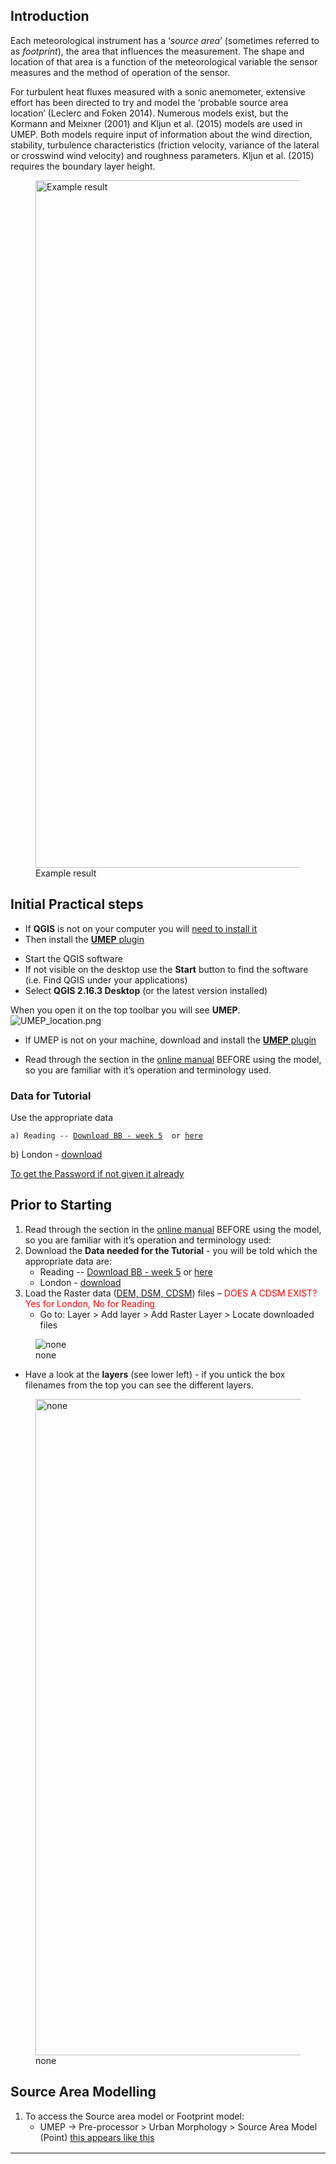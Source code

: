 == Introduction ==
Each meteorological instrument has a ‘''source area''’ (sometimes referred to as ''footprint''), the area that influences the measurement. The shape and location of that area is a function of the meteorological variable the sensor measures and the method of operation of the sensor.

For turbulent heat fluxes measured with a sonic anemometer, extensive effort has been directed to try and model the ‘probable source area location’ (Leclerc and Foken 2014). Numerous models exist, but the Kormann and Meixner (2001) and Kljun et al. (2015) models are used in UMEP. Both models require input of information about the wind direction, stability, turbulence characteristics (friction velocity, variance of the lateral or crosswind wind velocity) and roughness parameters. Kljun et al. (2015) requires the boundary layer height.

[[File:ReadingSourceArea.png|1100px| Example result]]

==Initial Practical steps  ==
*If '''QGIS''' is not on your computer you will [http://urban-climate.net/umep/UMEP_Manual#UMEP:_Getting_Started need to install it]
* Then install the [http://urban-climate.net/umep/UMEP_Manual#UMEP:_Getting_Started '''UMEP''' plugin]

*Start the QGIS software
*If not visible on the desktop use the '''Start''' button to find the software (i.e. Find QGIS under your applications)
*Select '''QGIS 2.16.3 Desktop''' (or the latest version installed)

When you open it on the top toolbar you will see '''UMEP'''.
[[File:UMEP_location.png|none]]

*If UMEP is not on your machine, download and install the [http://urban-climate.net/umep/UMEP_Manual#UMEP:_Getting_Started '''UMEP''' plugin]

*Read through the section in the [http://urban-climate.net/umep/UMEP_Manual#Pre-Processor:_Urban_Morphology:_Source_Area_.28Point.29 online manual] BEFORE using the model, so you are familiar with it’s operation and terminology used.

===Data for Tutorial===
Use the appropriate data
 a) Reading -- [https://www.bb.reading.ac.uk Download BB  - week 5]  or [http://www.urban-climate.net/UMEPTutorials/Reading/DataReading.zip here]
b) London  - [http://www.urban-climate.net/UMEPTutorials/London/DataSmallAreaLondon.zip download]

[https://docs.google.com/forms/d/e/1FAIpQLSfH8eEly28SjtfvooWtJe95iRvLNV2tewNa3ZajrVFTXMKIfQ/viewform?formkey=dExvc3V1RDBqWmlIcURfLW5VOGtvQ0E6MQ&ifq To get the Password if not given it already]

==Prior to Starting==
#Read through the section in the [http://urban-climate.net/umep/UMEP_Manual#Pre-Processor:_Urban_Morphology:_Source_Area_.28Point.29 online manual] BEFORE using the model, so you are familiar with it’s operation and terminology used:
#Download the '''Data needed for the Tutorial''' - you will be told which the appropriate data are:
#*Reading -- [https://www.bb.reading.ac.uk/ Download BB  - week 5] or [http://www.urban-climate.net/UMEPTutorials/Reading/DataReading.zip here]
#*London  - [http://www.urban-climate.net/UMEPTutorials/London/DataSmallAreaLondon.zip download]
#Load the Raster data ([http://urban-climate.net/umep/UMEP_Manual#Abbreviations DEM, DSM, CDSM]) files – <span style="color: red">DOES A CDSM EXIST? Yes for London, No for Reading</span style="color: red">
#* Go to: Layer > Add layer > Add Raster Layer > Locate downloaded files
[[File:Add_Raster_Layer.png| none]]

*Have a look at the '''layers''' (see lower left) - if you untick the box filenames from the top you can see the different layers.
[[File:ReadingMap.png|1050px| none]]

==Source Area Modelling==

#To access the Source area model or Footprint model:
#* UMEP -> Pre-processor > Urban Morphology > Source Area Model (Point)  [[Media:UMEP_location.png| this appears like this]]
{| class="wikitable"
!Image
!Steps
|:--------------------------------------|
| [[File:Footprint1.png|500px| Figure]] |
|                                       |
#Click on ''Select Point on Canvas'' – then select a point (''e.g. where an Eddy Covariance (EC) tower site is located'')
#Select the appropriate surface elevation data file names
#Choose the model you wish to run (Kormann and Meixner 2001 or Kljun et al. 2015)
#Some initial parameters values are given [http://urban-climate.net/umep/UMEP_Manual#ConditionsAnchor - think about what would be appropriate values for your site and period of interest].  The manual has more information (e.g. definitions) of the input variables.
#*The values are dependent on the meteorological conditions and the surface surrounding the site. The former obviously vary on an hour to hour basis (or shorter time periods), whereas the others are dependent on the wind direction and the fetch characteristics.
#Add a prefix and an output folder.
#Tick “add the integrated source area to your project”. This will provide visual information of the location of the source area (footprint)
#Run - If you get an error/warning message (model is unable to execute your request - as the ''maximum fetch exceeds the extent of your grid'' for your point of interest. [[Media: MeasureTool.png| measure the distance to the limit of your raster maps]]
#*To allow the model to work for the dataset with your point of interest you need to adjust the maximum fetch distance.
#*Locate the [[Media: MeasureTool.png|Measure tool]].
#*Measure the distance to the point of interest to the boundary of the DSM data set.
#*Adjust the maximum fetch.
#*Click Run and wait for the calculations to finish.

The '''output is a source area''' grid showing the cumulative percentage of source area influencing the flux at the point of interest.
*To ''display the legend'': Double-click on the source area grid and then click '''OK''' without doing any changes. The source area display is showing up to 98 % of the cumulative area.
*Other output: A '''text file''' giving both the input setting variables and the output morphometric parameters calculated based on the source area generated. More information is provided in the manual, [http://urban-climate.net/umep/UMEP_Manual#ConditionsAnchor row titled: “Output”]

It is possible to '''input a text file''' to generate a source area based on morphometric parameters (e.g. an hourly dataset). However, for now you can moodify the input variables set in the interface. Format of file is given in the [http://urban-climate.net/umep/UMEP_Manual#ConditionsAnchor manual].
|}

==Iterative process==
To work with a site with no value known ''a priori''.
#Use the [http://urban-climate.net/umep/UMEP_Manual#Urban_Morphology:_Image_Morphometric_Parameters_Calculator_.28Point.29 Image Morphometric] Parameters Calculator (Point) tool in the UMEP plugin to select a point to get the initial parameter values:
##UMEP-> Pre-Processor -> Urban Morphology -> Image Morphometric Calculator
##Open the output files
#'''Anisotropic''' file – has the values in, e.g., 5 degree '''sectors''' – i.e. what you selected. This is appropriate if the area is very inhomogeneous.
#'''Isotropic''' file -  has the '''average value''' for the area
#Use these values to populate the source area model window.

=== Roughness parameters ===
In the UMEP plugin the roughness length and zero plane displacement length can be calculated with a morphometric method based on the Rule of Thumb (Grimmond and Oke 1999) as the default. There are other methods available: Bottema (1995), Kanda et al. (2013), Macdonald et al. (1998), Millward-Hopkins et al. (2011) and Raupach (1994, 1995). Many of these have been developed for urban roughness elements. The Raupach method was originally intended for forested areas but has also been found to perform well for urban areas.

With wind profile and eddy covariance anemometric data and the source area model, appropriate parameters can be determined and morphometric methods assessed (e.g. Kent et al. 2017).

== Questions for you to explore with UMEP: Source Area ==
#What is the impact of the atmospheric and surface characteristics on the source area dimensions?
#How do the source area characteristics vary for different sensor levels for the wind profile?

'''Potential Projects'''
#How do the morphometric roughness methods compare with values obtained in the observatory? What is the influence of vegetation state?
#Does wind direction impact the choice of the most appropriate method?
#What is the difference in source area with models?
#What inputs are the respective models most sensitive to?

== References ==
*Bottema M 1995: Parameterisation of aerodynamic roughness parameters in relation to air pollutant removal efﬁciency of streets. Air Pollution Engineering and Management, H. Power et al., Eds., Computational Mechanics, 235–242.
*Grimmond CSB and TR Oke 1999: Aerodynamic properties of urban areas derived, from analysis of surface form. [http://journals.ametsoc.org/doi/full/10.1175/1520-0450%281999%29038%3C1262%3AAPOUAD%3E2.0.CO%3B2 Journal of Applied Climatology 38:9, 1262-1292]
*Kanda M, Inagaki A, Miyamoto T, Gryschka M, Raasch S 2013: A new aerodynamic parameterization for real urban surfaces. [http://link.springer.com/article/10.1007/s10546-013-9818-x?no-access=true Boundary- Layer Meteorol 148:357–377. doi:10.1007/s10546-013-9818-x]
*Kent CW, Grimmond CSB, Barlow J, Gatey D, Kotthaus S, Lindberg F, Halios CH 2017: Evaluation of Urban Local-Scale Aerodynamic Parameters: Implications for the Vertical Profile of Wind Speed and for Source Areas. Boundary-Layer Meteorol 164:183-213.
*Kljun N, Calanca P, Rotach MW, Schmid HP 2015: A simple two-dimensional parameterisation for Flux Footprint Prediction (FFP). [http://www.geosci-model-dev.net/8/3695/2015/ Geoscientific Model Development.8(11):3695-713.]
*Kormann R, Meixner FX 2001: An analytical footprint model for non-neutral stratification. Bound.-Layer Meteorol., 99, 207–224  http://www.sciencedirect.com/science/article/pii/S2212095513000497#b0145
*Kotthaus S and Grimmond CSB 2014: Energy exchange in a dense urban environment – Part II: Impact of spatial heterogeneity of the surface. Urban Climate 10, 281–307  http://www.sciencedirect.com/science/article/pii/S2212095513000497
*Leclerc MY and Foken TK 2014: Footprints in Micrometeorology and Ecology. [http://www.springer.com/us/book/9783642545443 Springer, xix, 239 p. E-book]
*Macdonald, R. W., R. F. Griffiths, and D. J. Hall, 1998: An improved method for estimation of surface roughness of obstacle arrays. [http://www.sciencedirect.com/science/article/pii/S1352231097004032 Atmos. Environ., 32, 1857–1864]
*Millward-Hopkins JT, Tomlin AS, Ma L, Ingham D, Pourkashanian M 2011: Estimating aerodynamic parameters of urban-like surfaces with heterogeneous building heights. [http://link.springer.com/article/10.1007%2Fs10546-011-9640-2 Boundary-Layer Meteorol 141:443–465. doi:10.1007/s10546-011-9640-2]
*Raupach MR 1994: Simpliﬁed expressions for vegetation roughness length and zero-plane displacement as functions of canopy height and area index. [http://link.springer.com/article/10.1007%2FBF00709229 Bound.-Layer Meteor., 71, 211–216. doi:10.1007/BF0070922]
*Raupach MR 1995: Corrigenda. [http://link.springer.com/article/10.1007/BF00709356 Bound.-Layer Meteor., 76, 303–304.]

===Contributors to the material covered===
'''University of Reading:''' Christoph Kent, Simone Kotthaus,  Sue Grimmond
'''University of Gothenburg:''' Fredrik Lindberg
Background work also comes from: UBC (Andreas Christen); Germany: Kormann and Meixner (2001); Japan: Kanda et al. (2013); UK: Millward-Hopkins et al. (2011), Macdonald et al. (1998); Australia: Raupach (1994, 1995); Netherlands: Bottema (1995)

Authors of this document: Kent, Grimmond (2016). Lindberg

[https://bitbucket.org/fredrik_ucg/umep/  UMEP Repository]
